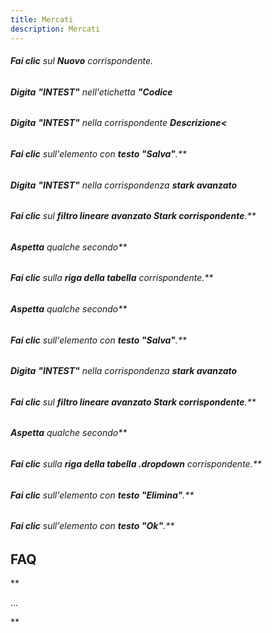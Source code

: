 ```yaml
---
title: Mercati
description: Mercati
---
```

###### **Fai clic** sul **Nuovo** corrispondente.

###### **Digita** **"INTEST"** nell'etichetta **"Codice**

###### **Digita** **"INTEST"** nella corrispondente **Descrizione<**

###### **Fai clic** sull'elemento con **testo "Salva"**.**

###### **Digita** **"INTEST"** nella corrispondenza **stark avanzato**

###### **Fai clic** sul **filtro lineare avanzato Stark corrispondente**.**

###### **Aspetta** qualche secondo**

###### **Fai clic** sulla **riga della tabella** corrispondente.**

###### **Aspetta** qualche secondo**

###### **Fai clic** sull'elemento con **testo "Salva"**.**

###### **Digita** **"INTEST"** nella corrispondenza **stark avanzato**

###### **Fai clic** sul **filtro lineare avanzato Stark corrispondente**.**

###### **Aspetta** qualche secondo**

###### **Fai clic** sulla **riga della tabella .dropdown** corrispondente.**

###### **Fai clic** sull'elemento con **testo "Elimina"**.**

###### **Fai clic** sull'elemento con **testo "Ok"**.**

**FAQ**
---------------

**

...

**